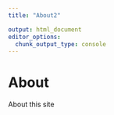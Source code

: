 ```yaml
---
title: "About2"

output: html_document
editor_options: 
  chunk_output_type: console
---
```


# About

About this site
